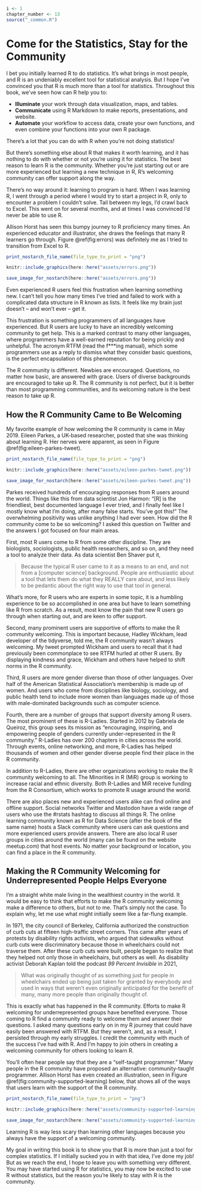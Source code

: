 ```r
i <- 1
chapter_number <- 13
source("_common.R")
```

# Come for the Statistics, Stay for the Community {#conclusion}

I bet you initially learned R to do statistics. It's what brings in most people, and R is an undeniably excellent tool for statistical analysis. But I hope I've convinced you that R is much more than a tool for statistics. Throughout this book, we've seen how can R help you to:

- **Illuminate** your work through data visualization, maps, and tables. 
- **Communicate** using R Markdown to make reports, presentations, and website.
- **Automate** your workflow to access data, create your own functions, and even combine your functions into your own R package.

There's a lot that you can do with R when you're not doing statistics! 

But there's something else about R that makes it worth learning, and it has nothing to do with whether or not you're using it for statistics. The best reason to learn R is the community. Whether you're just starting out or are more experienced but learning a new technique in R, R's welcoming community can offer support along the way.

There's no way around it: learning to program is hard. When I was learning R, I went through a period where I would try to start a project in R, only to encounter a problem I couldn't solve. Tail between my legs, I'd crawl back to Excel. This went on for several months, and at times I was convinced I'd never be able to use R. 

Allison Horst has seen this bumpy journey to R proficiency many times. An experienced educator and illustrator, she draws the feelings that many R learners go through. Figure \@ref(fig:errors) was definitely me as I tried to transition from Excel to R.

```r
print_nostarch_file_name(file_type_to_print = "png")
```

```r
knitr::include_graphics(here::here("assets/errors.png"))
```

```r
save_image_for_nostarch(here::here("assets/errors.png"))
```

Even experienced R users feel this frustration when learning something new. I can't tell you how many times I've tried and failed to work with a complicated data structure in R known as lists. It feels like my brain just doesn't – and won't ever – get it. 

This frustration is something programmers of all languages have experienced. But R users are lucky to have an incredibly welcoming community to get help. This is a marked contrast to many other languages, where programmers have a well-earned reputation for being prickly and unhelpful. The acronym RTFM (read the f***ing manual), which some programmers use as a reply to dismiss what they consider basic questions, is the perfect encapsulation of this phenomenon. 

The R community is different. Newbies are encouraged. Questions, no matter how basic, are answered with grace. Users of diverse backgrounds are encouraged to take up R. The R community is not perfect, but it is better than most programming communities, and its welcoming nature is the best reason to take up R. 

## How the R Community Came to Be Welcoming {-}

My favorite example of how welcoming the R community is came in May 2019. Eileen Parkes, a UK-based researcher, posted that she was thinking about learning R. Her nerves were apparent, as seen in Figure \@ref(fig:eileen-parkes-tweet). 

```r
print_nostarch_file_name(file_type_to_print = "png")
```

```r
knitr::include_graphics(here::here("assets/eileen-parkes-tweet.png"))
```

```r
save_image_for_nostarch(here::here("assets/eileen-parkes-tweet.png"))
```

Parkes received hundreds of encouraging responses from R users around the world. Things like this from data scientist Jon Harmon: "[R] is the friendliest, best documented language I ever tried, and I finally feel like I mostly know what I'm doing, after many false starts. You've got this!" The overwhelming positivity was unlike anything I had ever seen. How did the R community come to be so welcoming? I asked this question on Twitter and the answers I got focused on four main areas.

First, most R users come to R from some other discipline. They are biologists, sociologists, public health researchers, and so on, and they need a tool to analyze their data. As data scientist Ben Shaver put it, 

> Because the typical R user came to it as a means to an end, and not from a [computer science] background. People are enthusiastic about a tool that lets them do what they REALLY care about, and less likely to be pedantic about the right way to use that tool in general.

What's more, for R users who are experts in some topic, it is a humbling experience to be so accomplished in one area but have to learn something like R from scratch. As a result, most know the pain that new R users go through when starting out, and are keen to offer support.

Second, many prominent users are supportive of efforts to make the R community welcoming. This is important because, Hadley Wickham, lead developer of the tidyverse, told me, the R community wasn't always welcoming. My tweet prompted Wickham and users to recall that it had previously been commonplace to see RTFM hurled at other R users. By displaying kindness and grace, Wickham and others have helped to shift norms in the R community.

Third, R users are more gender diverse than those of other languages. Over half of the American Statistical Association's membership is made up of women. And users who come from disciplines like biology, sociology, and public health tend to include more women than languages made up of those with male-dominated backgrounds such as computer science.

Fourth, there are a number of groups that support diversity among R users. The most prominent of these is R-Ladies. Started in 2012 by Gabriela de Queiroz, this group sees its mission as "encouraging, inspiring, and empowering people of genders currently under-represented in the R community." R-Ladies has over 200 chapters in cities across the world. Through events, online networking, and more, R-Ladies has helped thousands of women and other gender diverse people find their place in the R community.

In addition to R-Ladies, there are other organizations working to make the R community welcoming to all. The Minorities in R (MiR) group is working to increase racial and ethnic diversity. Both R-Ladies and MiR receive funding from the R Consortium, which works to promote R usage around the world.

There are also places new and experienced users alike can find online and offline support. Social networks Twitter and Mastodon have a wide range of users who use the #rstats hashtag to discuss all things R. The online learning community known as R for Data Science (after the book of the same name) hosts a Slack community where users can ask questions and more experienced users provide answers. There are also local R user groups in cities around the world (many can be found on the website meetup.com) that host events. No matter your background or location, you can find a place in the R community.

## Making the R Community Welcoming for Underrepresented People Helps Everyone {-}

I'm a straight white male living in the wealthiest country in the world. It would be easy to think that efforts to make the R community welcoming make a difference to others, but not to me. That's simply not the case. To explain why, let me use what might initially seem like a far-flung example.

In 1971, the city council of Berkeley, California authorized the construction of curb cuts at fifteen high-traffic street corners. This came after years of protests by disability rights activists, who argued that sidewalks without curb cuts were discriminatory because those in wheelchairs could not traverse them. After these curb cuts were built, people began to realize that they helped not only those in wheelchairs, but others as well. As disability activist Deborah Kaplan told the podcast *99 Percent Invisible* in 2021,

> What was originally thought of as something just for people in wheelchairs ended up being just taken for granted by everybody and used in ways that weren’t even originally anticipated for the benefit of many, many more people than originally thought of.

This is exactly what has happened in the R community. Efforts to make R welcoming for underrepresented groups have benefited everyone. Those coming to R find a community ready to welcome them and answer their questions. I asked many questions early on in my R journey that could have easily been answered with RTFM. But they weren't, and, as a result, I persisted through my early struggles. I credit the community with much of the success I've had with R. And I'm happy to join others in creating a welcoming community for others looking to learn R. 

You'll often hear people say that they are a "self-taught programmer." Many people in the R community have proposed an alternative: community-taught programmer. Allison Horst has even created an illustration, seen in Figure \@ref(fig:community-supported-learning) below, that shows all of the ways that users learn with the support of the R community.

```r
print_nostarch_file_name(file_type_to_print = "png")
```

```r
knitr::include_graphics(here::here("assets/community-supported-learning.png"))
```

```r
save_image_for_nostarch(here::here("assets/community-supported-learning.png"))
```

Learning R is way less scary than learning other languages because you always have the support of a welcoming community. 

My goal in writing this book is to show you that R is more than just a tool for complex statistics. If I initially sucked you in with that idea, I've done my job! But as we reach the end, I hope to leave you with something very different. You may have started using R for statistics, you may now be excited to use R without statistics, but the reason you're likely to stay with R is the community. 
